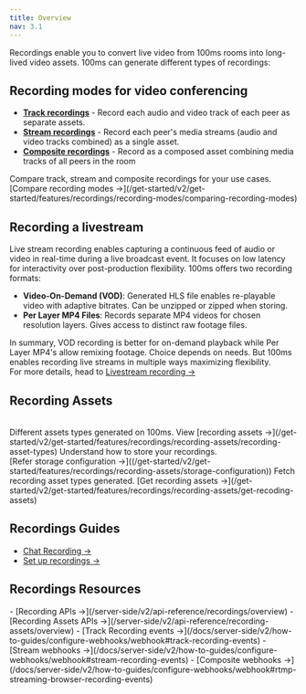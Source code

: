```yaml
---
title: Overview
nav: 3.1
---
```


Recordings enable you to convert live video from 100ms rooms into long-lived video assets. 100ms can generate different types of recordings:

## Recording modes for video conferencing
- **[Track recordings](/get-started/v2/get-started/features/recordings/recording-modes/track-recordings)** - Record each audio and video track of each peer as separate assets.
- **[Stream recordings](/get-started/v2/get-started/features/recordings/recording-modes/stream-recording)** - Record each peer's media streams (audio and video tracks combined) as a single asset.
- **[Composite recordings](/get-started/v2/get-started/features/recordings/recording-modes/composite-recordings)** - Record as a composed asset combining media tracks of all peers in the room

<FlexContainer>
<Callout title="Choosing a recording mode" icon="RecordIcon">
Compare track, stream and composite recordings for your use cases. <br/> [Compare recording modes →](/get-started/v2/get-started/features/recordings/recording-modes/comparing-recording-modes)
</Callout>
</FlexContainer>


## Recording a livestream
Live stream recording enables capturing a continuous feed of audio or video in real-time during a live broadcast event. It focuses on low latency for interactivity over post-production flexibility. 100ms offers two recording formats:

- **Video-On-Demand (VOD)**: Generated HLS file enables re-playable video with adaptive bitrates. Can be unzipped or zipped when storing.
- **Per Layer MP4 Files**: Records separate MP4 videos for chosen resolution layers. Gives access to distinct raw footage files.


In summary, VOD recording is better for on-demand playback while Per Layer MP4's allow remixing footage. Choice depends on needs. But 100ms enables recording live streams in multiple ways maximizing flexibility. <br/>For more details, head to [Livestream recording →](/get-started/v2/get-started/features/recordings/live-stream-recording)



## Recording Assets

<br/>

<FlexContainer>
<Callout title="Recording asset types" icon="LinkTwoIcon">
Different assets types generated on 100ms. View [recording assets →](/get-started/v2/get-started/features/recordings/recording-assets/recording-asset-types)
</Callout>

<Callout title="Storage configuration" icon="BoxIcon">
Understand how to store your recordings. <br/> [Refer storage configuration →]((/get-started/v2/get-started/features/recordings/recording-assets/storage-configuration))
</Callout>

<Callout title="Get recording assets" icon="LinkTwoIcon">
Fetch recording asset types generated. [Get recording assets →](/get-started/v2/get-started/features/recordings/recording-assets/get-recoding-assets)

</Callout>
</FlexContainer>


## Recordings Guides

- [Chat Recording →](/get-started/v2/get-started/features/recordings/chat-recording)
- [Set up recordings →](/get-started/v2/get-started/features/recordings/set-up-recording)


## Recordings Resources
<FlexContainer>
<Callout title="Recording API" icon="LinkTwoIcon">
- [Recording APIs →](/server-side/v2/api-reference/recordings/overview)
- [Recording Assets APIs →](/server-side/v2/api-reference/recording-assets/overview)
</Callout>

<Callout title="Recording Webhooks" icon="ShieldIcon">
- [Track Recording events →](/docs/server-side/v2/how-to-guides/configure-webhooks/webhook#track-recording-events)
- [Stream webhooks →](/docs/server-side/v2/how-to-guides/configure-webhooks/webhook#stream-recording-events)
- [Composite webhooks →](/docs/server-side/v2/how-to-guides/configure-webhooks/webhook#rtmp-streaming-browser-recording-events)
</Callout>
</FlexContainer>
